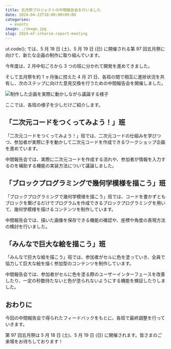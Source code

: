 ```yaml
---
title: 五月祭プロジェクトの中間報告会を行いました
date: 2024-04-22T10:00:00+09:00
categories:
  - events
image: ./image.jpg
slug: 2024-mf-interim-report-meeting
---
```


ut.code(); では、5 月 18 日 (土)、5 月 19 日 (日) に開催される第 97 回五月祭に向けて、新たな企画の制作に取り組んでいます。

今年度は、2 月中旬ごろから 3 つの班に分かれて開発を進めてきました。

そして五月祭を約 1 ヶ月後に控えた 4 月 21 日、各班の間で相互に進捗状況を共有し、次のステップに向けた意見交換を行うための中間報告会を開催しました。

![制作した企画を実際に動かしながら議論する様子](./discussion.png)

ここでは、各班の様子を少しだけご紹介します。

## 「二次元コードをつくってみよう！」班

「二次元コードをつくってみよう！」班では、二次元コードの仕組みを学びつつ、参加者が実際に手を動かして二次元コードを作成できるワークショップ企画を進めています。

中間報告会では、実際に二次元コードを作成する流れや、参加者が情報を入力するのを補助する機能の実装方法について議論しました。

## 「ブロックプログラミングで幾何学模様を描こう」班

「ブロックプログラミングで幾何学模様を描こう」班では、コードを書かずともブロックを繋げるだけでプログラムを作成できるブロックプログラミングを用いて、幾何学模様を描けるコンテンツを制作しています。

中間報告会では、描いた画像を保存できる機能の確認や、座標や角度の表現方法の検討を行いました。

## 「みんなで巨大な絵を描こう」班

「みんなで巨大な絵を描こう」班では、参加者がセルに色を塗っていき、全員で協力して巨大な絵を描く参加型のコンテンツを制作しています。

中間報告会では、参加者がセルに色を塗る際のユーザーインターフェースを改善したり、一定の秒数待たないと色が塗られないようにする機能を検証したりしました。

## おわりに

今回の中間報告会で得られたフィードバックをもとに、各班で最終調整を行っていきます。

第 97 回五月祭は 5 月 18 日 (土)、5 月 19 日 (日) に開催されます。皆さまのご来場をお待ちしております！
